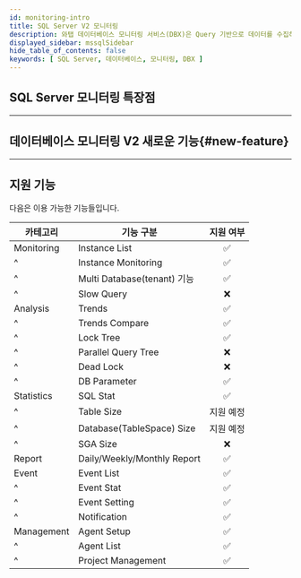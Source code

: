 ```yaml
---
id: monitoring-intro
title: SQL Server V2 모니터링
description: 와탭 데이터베이스 모니터링 서비스(DBX)은 Query 기반으로 데이터를 수집하여 성능 모니터링 서비스를 제공합니다.
displayed_sidebar: mssqlSidebar
hide_table_of_contents: false
keywords: [ SQL Server, 데이터베이스, 모니터링, DBX ]
---
```




<V2Note product="SQL Server" />

<Dbintroductiondesc />

## SQL Server 모니터링 특장점

<CommonCont />

<Dbspecification />

---

## 데이터베이스 모니터링 V2 새로운 기능{#new-feature}

<NewFeature product='SQL SErver' ver='2.2.0' />

---

## 지원 기능

다음은 이용 가능한 기능들입니다.

| 카테고리 | 기능 구분 | 지원 여부 |
| -- | -- | :--: |
| Monitoring | Instance List | <span class='emoji-ok'>✅</span> |
| ^ | Instance Monitoring | <span class='emoji-ok'>✅</span> |
| ^ | Multi Database(tenant) 기능 | <span class='emoji-ok'>✅</span> |
| ^ | Slow Query | <span class='emoji-no'>❌</span> |
| Analysis | Trends | <span class='emoji-ok'>✅</span> |
| ^ | Trends Compare | <span class='emoji-ok'>✅</span> |
| ^ | Lock Tree | <span class='emoji-ok'>✅</span> |
| ^ | Parallel Query Tree | <span class='emoji-no'>❌</span> |
| ^ | Dead Lock | <span class='emoji-no'>❌</span> |
| ^ | DB Parameter | <span class='emoji-ok'>✅</span> |
| Statistics | SQL Stat | <span class='emoji-ok'>✅</span> |
| ^ | Table Size | 지원 예정 |
| ^ | Database(TableSpace) Size | 지원 예정 |
| ^ | SGA Size | <span class='emoji-no'>❌</span> |
| Report | Daily/Weekly/Monthly Report | <span class='emoji-ok'>✅</span> |
| Event | Event List | <span class='emoji-ok'>✅</span> |
| ^ | Event Stat | <span class='emoji-ok'>✅</span> |
| ^ | Event Setting | <span class='emoji-ok'>✅</span> |
| ^ | Notification | <span class='emoji-ok'>✅</span> |
| Management | Agent Setup | <span class='emoji-ok'>✅</span> |
| ^ | Agent List | <span class='emoji-ok'>✅</span> |
| ^ | Project Management | <span class='emoji-ok'>✅</span> |